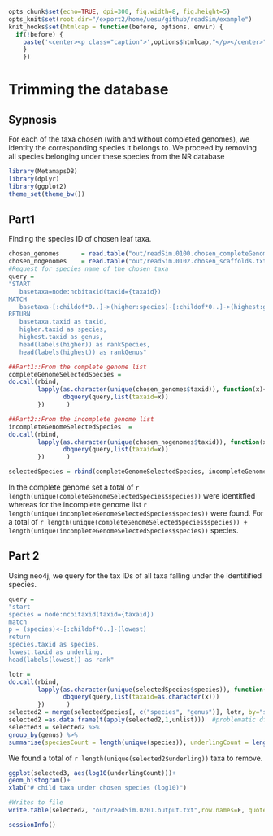 ```r
opts_chunk$set(echo=TRUE, dpi=300, fig.width=8, fig.height=5)
opts_knit$set(root.dir="/export2/home/uesu/github/readSim/example")
knit_hooks$set(htmlcap = function(before, options, envir) {
  if(!before) {
    paste('<center><p class="caption">',options$htmlcap,"</p></center>",sep="")
    }
    })
```



Trimming the database
====

## Sypnosis
For each of the taxa chosen (with and without completed genomes), we 
identity the corresponding species it belongs to. We proceed by removing all
species belonging under these species from the NR database


```r
library(MetamapsDB)
library(dplyr)
library(ggplot2)
theme_set(theme_bw())
```

## Part1

Finding the species ID of chosen leaf taxa.

```r
chosen_genomes      = read.table("out/readSim.0100.chosen_completeGenomes",h=T, sep="\t", quote="")
chosen_nogenomes    = read.table("out/readSim.0102.chosen_scaffolds.txt",h=T, sep="\t", quote="")
#Request for species name of the chosen taxa
query = 
"START 
   basetaxa=node:ncbitaxid(taxid={taxaid}) 
MATCH 
   basetaxa-[:childof*0..]->(higher:species)-[:childof*0..]->(highest:genus)
RETURN 
   basetaxa.taxid as taxid, 
   higher.taxid as species, 
   highest.taxid as genus, 
   head(labels(higher)) as rankSpecies, 
   head(labels(highest)) as rankGenus"

##Part1::From the complete genome list 
completeGenomeSelectedSpecies =
do.call(rbind,
        lapply(as.character(unique(chosen_genomes$taxid)), function(x){
               dbquery(query,list(taxaid=x))
        })      )

##Part2::From the incomplete genome list 
incompleteGenomeSelectedSpecies  = 
do.call(rbind,
        lapply(as.character(unique(chosen_nogenomes$taxid)), function(x){
               dbquery(query,list(taxaid=x))
        })      )

selectedSpecies = rbind(completeGenomeSelectedSpecies, incompleteGenomeSelectedSpecies)
```

In the complete genome set a total of `r length(unique(completeGenomeSelectedSpecies$species))` were identitfied 
whereas for the incomplete genome list `r length(unique(incompleteGenomeSelectedSpecies$species))` were found. For a total of 
`r length(unique(completeGenomeSelectedSpecies$species)) + length(unique(incompleteGenomeSelectedSpecies$species))` species.

## Part 2
Using neo4j, we query for the tax IDs of all taxa falling under the identitified species.

```r
query = 
"start
species = node:ncbitaxid(taxid={taxaid}) 
match 
p = (species)<-[:childof*0..]-(lowest)
return
species.taxid as species, 
lowest.taxid as underling, 
head(labels(lowest)) as rank"

lotr = 
do.call(rbind,
        lapply(as.character(unique(selectedSpecies$species)), function(x){
               dbquery(query,list(taxaid=as.character(x)))
        })      )
selected2 = merge(selectedSpecies[, c("species", "genus")], lotr, by="species",all=T)
selected2 =as.data.frame(t(apply(selected2,1,unlist)))	#problematic df structure
selected3 = selected2 %>%
group_by(genus) %>%
summarise(speciesCount = length(unique(species)), underlingCount = length(unique(underling)))
```

We found a total of `r length(unique(selected2$underling))` taxa to remove.

```r
ggplot(selected3, aes(log10(underlingCount)))+
geom_histogram()+
xlab("# child taxa under chosen species (log10)")
```

```r
#Writes to file
write.table(selected2, "out/readSim.0201.output.txt",row.names=F, quote=F,sep="\t")
```

```r
sessionInfo()
```
